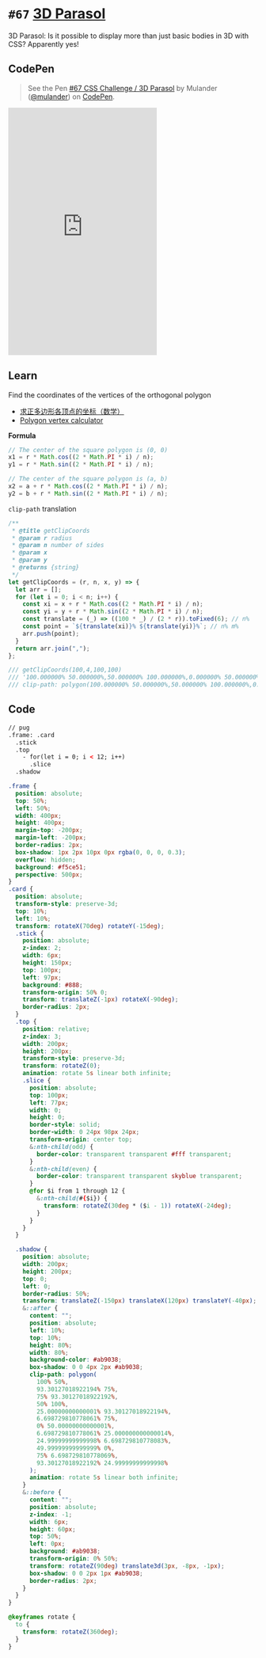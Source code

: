 
<Meta />

# `#67` [3D Parasol](https://100dayscss.com/days/67/)

3D Parasol: Is it possible to display more than just basic bodies in 3D with CSS? Apparently yes!

## CodePen

> See the Pen [#67 CSS Challenge / 3D Parasol](https://codepen.io/mulander/pen/MWZoYxp)
> by Mulander ([@mulander](https://codepen.io/mulander))
> on [CodePen](https://codepen.io).

<iframe
  height="500"
  className="w-full my-10 bg-gray-200"
  scrolling="no"
  title="#67 CSS Challenge / 3D Parasol"
  src="https://codepen.io/mulander/embed/MWZoYxp?default-tab=html%2Cresult"
  frameBorder="no"
  loading="lazy"
  allowtransparency="true"
  allowFullScreen={true}
>

</iframe>

## Learn

Find the coordinates of the vertices of the orthogonal polygon

- [求正多边形各顶点的坐标（数学）](https://blog.csdn.net/wuprogrammer/article/details/108903244)
- [Polygon vertex calculator](https://www.mathopenref.com/coordpolycalc.html)

**Formula**

```js
// The center of the square polygon is (0, 0)
x1 = r * Math.cos((2 * Math.PI * i) / n);
y1 = r * Math.sin((2 * Math.PI * i) / n);

// The center of the square polygon is (a, b)
x2 = a + r * Math.cos((2 * Math.PI * i) / n);
y2 = b + r * Math.sin((2 * Math.PI * i) / n);
```

`clip-path` translation

```ts
/**
 * @title getClipCoords
 * @param r radius
 * @param n number of sides
 * @param x
 * @param y
 * @returns {string}
 */
let getClipCoords = (r, n, x, y) => {
  let arr = [];
  for (let i = 0; i < n; i++) {
    const xi = x + r * Math.cos((2 * Math.PI * i) / n);
    const yi = y + r * Math.sin((2 * Math.PI * i) / n);
    const translate = (_) => ((100 * _) / (2 * r)).toFixed(6); // n%
    const point = `${translate(xi)}% ${translate(yi)}%`; // n% m%
    arr.push(point);
  }
  return arr.join(",");
};

/// getClipCoords(100,4,100,100)
/// '100.000000% 50.000000%,50.000000% 100.000000%,0.000000% 50.000000%,50.000000% 0.000000%'
/// clip-path: polygon(100.000000% 50.000000%,50.000000% 100.000000%,0.000000% 50.000000%,50.000000% 0.000000%)
```

## Code

```html
// pug 
.frame: .card 
  .stick 
  .top 
    - for(let i = 0; i < 12; i++)
      .slice
  .shadow
```

```css
.frame {
  position: absolute;
  top: 50%;
  left: 50%;
  width: 400px;
  height: 400px;
  margin-top: -200px;
  margin-left: -200px;
  border-radius: 2px;
  box-shadow: 1px 2px 10px 0px rgba(0, 0, 0, 0.3);
  overflow: hidden;
  background: #f5ce51;
  perspective: 500px;
}
.card {
  position: absolute;
  transform-style: preserve-3d;
  top: 10%;
  left: 10%;
  transform: rotateX(70deg) rotateY(-15deg);
  .stick {
    position: absolute;
    z-index: 2;
    width: 6px;
    height: 150px;
    top: 100px;
    left: 97px;
    background: #888;
    transform-origin: 50% 0;
    transform: translateZ(-1px) rotateX(-90deg);
    border-radius: 2px;
  }
  .top {
    position: relative;
    z-index: 3;
    width: 200px;
    height: 200px;
    transform-style: preserve-3d;
    transform: rotateZ(0);
    animation: rotate 5s linear both infinite;
    .slice {
      position: absolute;
      top: 100px;
      left: 77px;
      width: 0;
      height: 0;
      border-style: solid;
      border-width: 0 24px 98px 24px;
      transform-origin: center top;
      &:nth-child(odd) {
        border-color: transparent transparent #fff transparent;
      }
      &:nth-child(even) {
        border-color: transparent transparent skyblue transparent;
      }
      @for $i from 1 through 12 {
        &:nth-child(#{$i}) {
          transform: rotateZ(30deg * ($i - 1)) rotateX(-24deg);
        }
      }
    }
  }

  .shadow {
    position: absolute;
    width: 200px;
    height: 200px;
    top: 0;
    left: 0;
    border-radius: 50%;
    transform: translateZ(-150px) translateX(120px) translateY(-40px);
    &::after {
      content: "";
      position: absolute;
      left: 10%;
      top: 10%;
      height: 80%;
      width: 80%;
      background-color: #ab9038;
      box-shadow: 0 0 4px 2px #ab9038;
      clip-path: polygon(
        100% 50%,
        93.30127018922194% 75%,
        75% 93.30127018922192%,
        50% 100%,
        25.00000000000001% 93.30127018922194%,
        6.698729810778061% 75%,
        0% 50.00000000000001%,
        6.698729810778061% 25.000000000000014%,
        24.99999999999998% 6.698729810778083%,
        49.99999999999999% 0%,
        75% 6.698729810778069%,
        93.30127018922192% 24.99999999999998%
      );
      animation: rotate 5s linear both infinite;
    }
    &::before {
      content: "";
      position: absolute;
      z-index: -1;
      width: 6px;
      height: 60px;
      top: 50%;
      left: 0px;
      background: #ab9038;
      transform-origin: 0% 50%;
      transform: rotateZ(90deg) translate3d(3px, -8px, -1px);
      box-shadow: 0 0 2px 1px #ab9038;
      border-radius: 2px;
    }
  }
}

@keyframes rotate {
  to {
    transform: rotateZ(360deg);
  }
}
```
